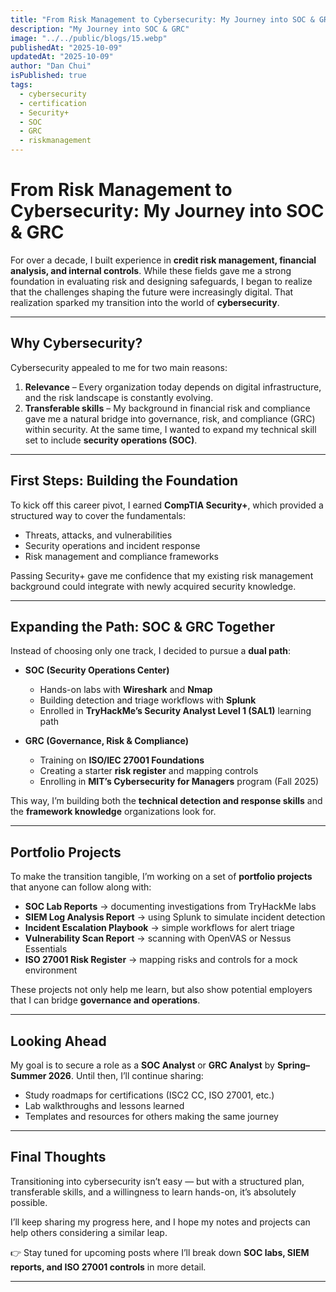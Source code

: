 ```yaml
---
title: "From Risk Management to Cybersecurity: My Journey into SOC & GRC"
description: "My Journey into SOC & GRC"
image: "../../public/blogs/15.webp"
publishedAt: "2025-10-09"
updatedAt: "2025-10-09"
author: "Dan Chui"
isPublished: true
tags:
  - cybersecurity
  - certification
  - Security+
  - SOC
  - GRC
  - riskmanagement
---
```


# From Risk Management to Cybersecurity: My Journey into SOC & GRC

For over a decade, I built experience in **credit risk management, financial analysis, and internal controls**. While these fields gave me a strong foundation in evaluating risk and designing safeguards, I began to realize that the challenges shaping the future were increasingly digital. That realization sparked my transition into the world of **cybersecurity**.

---

## Why Cybersecurity?

Cybersecurity appealed to me for two main reasons:

1. **Relevance** – Every organization today depends on digital infrastructure, and the risk landscape is constantly evolving.
2. **Transferable skills** – My background in financial risk and compliance gave me a natural bridge into governance, risk, and compliance (GRC) within security. At the same time, I wanted to expand my technical skill set to include **security operations (SOC)**.

---

## First Steps: Building the Foundation

To kick off this career pivot, I earned **CompTIA Security+**, which provided a structured way to cover the fundamentals:

- Threats, attacks, and vulnerabilities
- Security operations and incident response
- Risk management and compliance frameworks

Passing Security+ gave me confidence that my existing risk management background could integrate with newly acquired security knowledge.

---

## Expanding the Path: SOC & GRC Together

Instead of choosing only one track, I decided to pursue a **dual path**:

- **SOC (Security Operations Center)**

  - Hands-on labs with **Wireshark** and **Nmap**
  - Building detection and triage workflows with **Splunk**
  - Enrolled in **TryHackMe’s Security Analyst Level 1 (SAL1)** learning path

- **GRC (Governance, Risk & Compliance)**
  - Training on **ISO/IEC 27001 Foundations**
  - Creating a starter **risk register** and mapping controls
  - Enrolling in **MIT’s Cybersecurity for Managers** program (Fall 2025)

This way, I’m building both the **technical detection and response skills** and the **framework knowledge** organizations look for.

---

## Portfolio Projects

To make the transition tangible, I’m working on a set of **portfolio projects** that anyone can follow along with:

- **SOC Lab Reports** → documenting investigations from TryHackMe labs
- **SIEM Log Analysis Report** → using Splunk to simulate incident detection
- **Incident Escalation Playbook** → simple workflows for alert triage
- **Vulnerability Scan Report** → scanning with OpenVAS or Nessus Essentials
- **ISO 27001 Risk Register** → mapping risks and controls for a mock environment

These projects not only help me learn, but also show potential employers that I can bridge **governance and operations**.

---

## Looking Ahead

My goal is to secure a role as a **SOC Analyst** or **GRC Analyst** by **Spring–Summer 2026**. Until then, I’ll continue sharing:

- Study roadmaps for certifications (ISC2 CC, ISO 27001, etc.)
- Lab walkthroughs and lessons learned
- Templates and resources for others making the same journey

---

## Final Thoughts

Transitioning into cybersecurity isn’t easy — but with a structured plan, transferable skills, and a willingness to learn hands-on, it’s absolutely possible.

I’ll keep sharing my progress here, and I hope my notes and projects can help others considering a similar leap.

👉 Stay tuned for upcoming posts where I’ll break down **SOC labs, SIEM reports, and ISO 27001 controls** in more detail.

---
